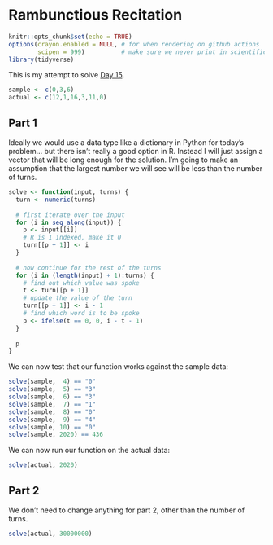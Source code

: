 # Rambunctious Recitation

```r
knitr::opts_chunk$set(echo = TRUE)
options(crayon.enabled = NULL, # for when rendering on github actions
        scipen = 999)          # make sure we never print in scientific notation
library(tidyverse)
```

This is my attempt to solve [Day 15](https://adventofcode.com/2020/day/15).

```r
sample <- c(0,3,6)
actual <- c(12,1,16,3,11,0)
```

## Part 1

Ideally we would use a data type like a dictionary in Python for today's problem... but there isn't really a good
option in R. Instead I will just assign a vector that will be long enough for the solution. I'm going to make an
assumption that the largest number we will see will be less than the number of turns.

```r
solve <- function(input, turns) {
  turn <- numeric(turns)
  
  # first iterate over the input
  for (i in seq_along(input)) {
    p <- input[[i]]
    # R is 1 indexed, make it 0
    turn[[p + 1]] <- i
  }
  
  # now continue for the rest of the turns
  for (i in (length(input) + 1):turns) {
    # find out which value was spoke
    t <- turn[[p + 1]]
    # update the value of the turn
    turn[[p + 1]] <- i - 1
    # find which word is to be spoke
    p <- ifelse(t == 0, 0, i - t - 1)
  } 
  
  p
}
```

We can now test that our function works against the sample data:

```r
solve(sample,  4) == "0"
solve(sample,  5) == "3"
solve(sample,  6) == "3"
solve(sample,  7) == "1"
solve(sample,  8) == "0"
solve(sample,  9) == "4"
solve(sample, 10) == "0"
solve(sample, 2020) == 436
```

We can now run our function on the actual data:

```r
solve(actual, 2020)
```

## Part 2

We don't need to change anything for part 2, other than the number of turns.

```r
solve(actual, 30000000)
```
